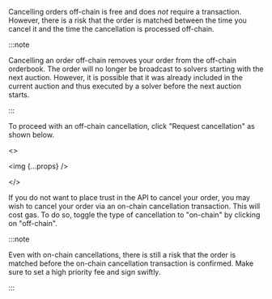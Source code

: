 Cancelling orders off-chain is free and does *not* require a transaction. However, there is a risk that the order is matched between the time you cancel it and the time the cancellation is processed off-chain.

:::note

Cancelling an order off-chain removes your order from the off-chain orderbook.
The order will no longer be broadcast to solvers starting with the next auction.
However, it is possible that it was already included in the current auction and thus executed by a solver before the next auction starts.

:::

To proceed with an off-chain cancellation, click "Request cancellation" as shown below.

<>
    <p><img {...props} /></p>
</>

If you do not want to place trust in the API to cancel your order, you may wish to cancel your order via an on-chain cancellation transaction. 
This will cost gas. 
To do so, toggle the type of cancellation to "on-chain" by clicking on "off-chain".

:::note

Even with on-chain cancellations, there is still a risk that the order is matched before the on-chain cancellation transaction is confirmed.
Make sure to set a high priority fee and sign swiftly.

:::
